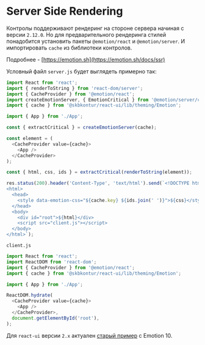 
<Meta title="Information/Server Side Rendering" />

# Server Side Rendering

Контролы поддерживают рендеринг на стороне сервера начиная с версии `2.12.0`.
Но для предварительного рендеринга стилей понадобится установить пакеты `@emotion/react` и `@emotion/server`. И импортировать `cache` из библиотеки контролов.

Подробнее - [https://emotion.sh](https://emotion.sh/docs/ssr)

Условный файл `server.js` будет выглядеть примерно так:

```typescript static
import React from 'react';
import { renderToString } from 'react-dom/server';
import { CacheProvider } from '@emotion/react';
import createEmotionServer, { EmotionCritical } from '@emotion/server/create-instance';
import { cache } from '@skbkontur/react-ui/lib/theming/Emotion';

import { App } from './App';

const { extractCritical } = createEmotionServer(cache);

const element = (
  <CacheProvider value={cache}>
    <App />
  </CacheProvider>
);

const { html, css, ids } = extractCritical(renderToString(element));

res.status(200).header('Content-Type', 'text/html').send(`<!DOCTYPE html>
<html>
  <head>
    <style data-emotion-css="${cache.key} ${ids.join(' ')}">${css}</style>
  </head>
  <body>
    <div id="root">${html}</div>
    <script src="client.js"></script>
  </body>
</html>`);
```

`client.js`

```typescript static
import React from 'react';
import ReactDOM from 'react-dom';
import { CacheProvider } from '@emotion/react';
import { cache } from '@skbkontur/react-ui/lib/theming/Emotion';

import { App } from './App';

ReactDOM.hydrate(
  <CacheProvider value={cache}>
    <App />
  </CacheProvider>,
  document.getElementById('root'),
);
```

Для `react-ui` версии `2.x` актуален [старый пример](https://github.com/skbkontur/retail-ui/blob/2.x/packages/react-ui/SSR.md) с Emotion 10.
